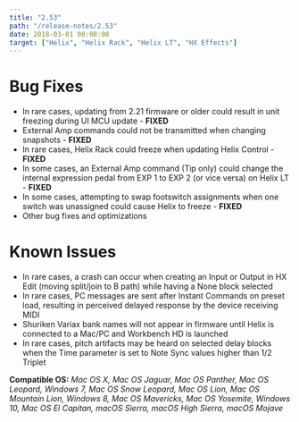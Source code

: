 ```yaml
---
title: "2.53"
path: "/release-notes/2.53"
date: 2018-03-01 00:00:00
target: ["Helix", "Helix Rack", "Helix LT", "HX Effects"]
---
```


# Bug Fixes
- In rare cases, updating from 2.21 firmware or older could result in unit freezing during UI MCU update - **FIXED**
- External Amp commands could not be transmitted when changing snapshots - **FIXED**
- In rare cases, Helix Rack could freeze when updating Helix Control - **FIXED**
- In some cases, an External Amp command (Tip only) could change the internal expression pedal from EXP 1 to EXP 2 (or vice versa) on Helix LT - **FIXED**
- In some cases, attempting to swap footswitch assignments when one switch was unassigned could cause Helix to freeze - **FIXED**
- Other bug fixes and optimizations

# Known Issues
- In rare cases, a crash can occur when creating an Input or Output in HX Edit (moving split/join to B path) while having a None block selected
- In rare cases, PC messages are sent after Instant Commands on preset load, resulting in perceived delayed response by the device receiving MIDI
- Shuriken Variax bank names will not appear in firmware until Helix is connected to a Mac/PC and Workbench HD is launched
- In rare cases, pitch artifacts may be heard on selected delay blocks when the Time parameter is set to Note Sync values higher than 1/2 Triplet


**Compatible OS:** *Mac OS X, Mac OS Jaguar, Mac OS Panther, Mac OS Leopard, Windows 7, Mac OS Snow Leopard, Mac OS Lion, Mac OS Mountain Lion, Windows 8, Mac OS Mavericks, Mac OS Yosemite, Windows 10, Mac OS El Capitan, macOS Sierra, macOS High Sierra, macOS Mojave*